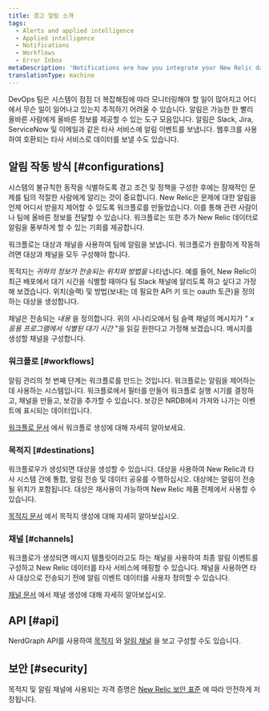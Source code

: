 ```yaml
---
title: 경고 알림 소개
tags:
  - Alerts and applied intelligence
  - Applied intelligence
  - Notifications
  - Workflows
  - Error Inbox
metaDescription: 'Notifications are how you integrate your New Relic data with third-party services, such as Slack, Email, Jira, and ServiceNow.'
translationType: machine
---
```


DevOps 팀은 시스템이 점점 더 복잡해짐에 따라 모니터링해야 할 일이 많아지고 어디에서 무슨 일이 일어나고 있는지 추적하기 어려울 수 있습니다. 알림은 가능한 한 빨리 올바른 사람에게 올바른 정보를 제공할 수 있는 도구 모음입니다. 알림은 Slack, Jira, ServiceNow 및 이메일과 같은 타사 서비스에 알림 이벤트를 보냅니다. 웹후크를 사용하여 호환되는 타사 서비스로 데이터를 보낼 수도 있습니다.

## 알림 작동 방식 [#configurations]

시스템의 불규칙한 동작을 식별하도록 경고 조건 및 정책을 구성한 후에는 잠재적인 문제를 팀의 적절한 사람에게 알리는 것이 중요합니다. New Relic은 문제에 대한 알림을 언제 어디서 받을지 제어할 수 있도록 워크플로를 만들었습니다. 이를 통해 관련 사람이나 팀에 올바른 정보를 전달할 수 있습니다. 워크플로는 또한 추가 New Relic 데이터로 알림을 풍부하게 할 수 있는 기회를 제공합니다.

워크플로는 대상과 채널을 사용하여 팀에 알림을 보냅니다. 워크플로가 원활하게 작동하려면 대상과 채널을 모두 구성해야 합니다.

목적지는 _귀하의 정보가 전송되는 위치와 방법을_ 나타냅니다. 예를 들어, New Relic이 최근 배포에서 대기 시간을 식별할 때마다 팀 Slack 채널에 알리도록 하고 싶다고 가정해 보겠습니다. 위치(슬랙) 및 방법(보내는 데 필요한 API 키 또는 oauth 토큰)을 정의하는 대상을 생성합니다.

채널은 전송되는 _내용_ 을 정의합니다. 위의 시나리오에서 팀 슬랙 채널의 메시지가 " _x 응용 프로그램에서 식별된 대기 시간_ "을 읽길 원한다고 가정해 보겠습니다. 메시지를 생성할 채널을 구성합니다.

### 워크플로 [#workflows]

알림 관리의 첫 번째 단계는 워크플로를 만드는 것입니다. 워크플로는 알림을 제어하는 데 사용하는 시스템입니다. 워크플로에서 필터를 만들어 워크플로 실행 시기를 결정하고, 채널을 만들고, 보강을 추가할 수 있습니다. 보강은 NRDB에서 가져와 나가는 이벤트에 표시되는 데이터입니다.

[워크플로 문서](/docs/alerts-applied-intelligence/applied-intelligence/incident-workflows/incident-workflows/) 에서 워크플로 생성에 대해 자세히 알아보세요.

### 목적지 [#destinations]

워크플로우가 생성되면 대상을 생성할 수 있습니다. 대상을 사용하여 New Relic과 타사 시스템 간에 통합, 알림 전송 및 데이터 공유를 수행하십시오. 대상에는 알림이 전송될 위치가 포함됩니다. 대상은 재사용이 가능하며 New Relic 제품 전체에서 사용할 수 있습니다.

[목적지 문서](/docs/alerts-applied-intelligence/notifications/destinations/) 에서 목적지 생성에 대해 자세히 알아보십시오.

### 채널 [#channels]

워크플로가 생성되면 메시지 템플릿이라고도 하는 채널을 사용하여 최종 알림 이벤트를 구성하고 New Relic 데이터를 타사 서비스에 매핑할 수 있습니다. 채널을 사용하면 타사 대상으로 전송되기 전에 알림 이벤트 데이터를 사용자 정의할 수 있습니다.

[채널 문서](/docs/alerts-applied-intelligence/notifications/message-templates/) 에서 채널 생성에 대해 자세히 알아보십시오.

## API [#api]

NerdGraph API를 사용하여 [목적지](/docs/apis/nerdgraph/examples/nerdgraph-api-notifications-destinations) 와 [알림 채널](/docs/apis/nerdgraph/examples/nerdgraph-api-notifications-channels) 을 보고 구성할 수도 있습니다.

## 보안 [#security]

목적지 및 알림 채널에 사용되는 자격 증명은 [New Relic 보안 표준](/docs/security/security-privacy/compliance/data-encryption) 에 따라 안전하게 저장됩니다.